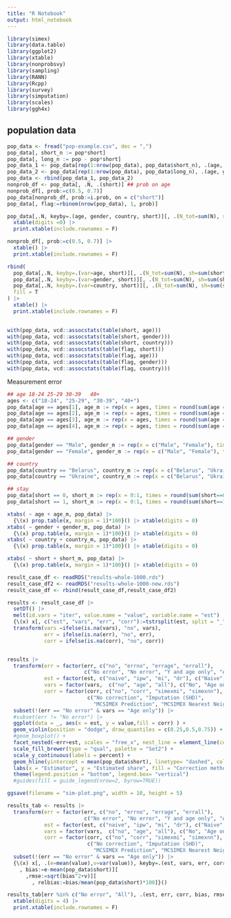 ```yaml
---
title: "R Notebook"
output: html_notebook
---
```


```r
library(simex)
library(data.table)
library(ggplot2)
library(xtable)
library(nonprobsvy)
library(sampling)
library(RANN)
library(Rcpp)
library(survey)
library(simputation)
library(scales)
library(ggh4x)
```

## population data

```r
pop_data <- fread("pop-example.csv", dec = ",")
pop_data[, short_n := pop*short]
pop_data[, long_n := pop - pop*short]
pop_data_1 <- pop_data[rep(1:nrow(pop_data), pop_data$short_n), .(age, gender, country)][, short:=1]
pop_data_2 <- pop_data[rep(1:nrow(pop_data), pop_data$long_n), .(age, gender, country)][, short:=0]
pop_data <- rbind(pop_data_1, pop_data_2)
nonprob_df <- pop_data[, .N, .(short)] ## prob on age
nonprob_df[, prob:=c(0.5, 0.7)]
pop_data[nonprob_df, prob:=i.prob, on = c("short")]
pop_data[, flag:=rbinom(nrow(pop_data), 1, prob)]

pop_data[,.N, keyby=.(age, gender, country, short)][, .(N_tot=sum(N), sh=sum(short*N)/sum(N)*100), keyby=.(age, gender, country)][] |> 
  xtable(digits =0) |> 
  print.xtable(include.rownames = F)

nonprob_df[, prob:=c(0.5, 0.7)] |> 
  xtable() |> 
  print.xtable(include.rownames = F)
```


```r
rbind(
  pop_data[,.N, keyby=.(var=age, short)][, .(N_tot=sum(N), sh=sum(short*N)/sum(N)*100), keyby=.(var)][],
  pop_data[,.N, keyby=.(var=gender, short)][, .(N_tot=sum(N), sh=sum(short*N)/sum(N)*100), keyby=.(var)][],
  pop_data[,.N, keyby=.(var=country, short)][, .(N_tot=sum(N), sh=sum(short*N)/sum(N)*100), keyby=.(var)][],
  fill = T
) |> 
  xtable() |> 
  print.xtable(include.rownames = F)
  
```

```r
with(pop_data, vcd::assocstats(table(short, age)))
with(pop_data, vcd::assocstats(table(short, gender)))
with(pop_data, vcd::assocstats(table(short, country)))
with(pop_data, vcd::assocstats(table(flag, short)))
with(pop_data, vcd::assocstats(table(flag, age)))
with(pop_data, vcd::assocstats(table(flag, gender)))
with(pop_data, vcd::assocstats(table(flag, country)))
```

Measurement error

```r
## age 18-24 25-29 30-39   40+ 
ages <- c("18-24", "25-29", "30-39", "40+")
pop_data[age == ages[1], age_m := rep(x = ages, times = round(sum(age == ages[1])*c(0.75, 0.18, 0.06, 0.01)))]
pop_data[age == ages[2], age_m := rep(x = ages, times = round(sum(age == ages[2])*c(0.12, 0.80, 0.07, 0.01)))]
pop_data[age == ages[3], age_m := rep(x = ages, times = round(sum(age == ages[3])*c(0.01, 0.04, 0.85, 0.10)))]
pop_data[age == ages[4], age_m := rep(x = ages, times = round(sum(age == ages[4])*c(0.01, 0.01, 0.08, 0.90)))]

## gender
pop_data[gender == "Male", gender_m := rep(x = c("Male", "Female"), times = sum(gender == "Male")*c(0.95, 0.05))]
pop_data[gender == "Female", gender_m := rep(x = c("Male", "Female"), times = sum(gender == "Female")*c(0.20, 0.80))]

## country
pop_data[country == "Belarus", country_m := rep(x = c("Belarus", "Ukraine"), times = sum(country == "Belarus")*c(0.90, 0.10))]
pop_data[country == "Ukraine", country_m := rep(x = c("Belarus", "Ukraine"), times = sum(country == "Ukraine")*c(0.05, 0.95))]

## stay
pop_data[short == 0, short_m := rep(x = 0:1, times = round(sum(short==0)*c(0.70, 0.30)))]
pop_data[short == 1, short_m := rep(x = 0:1, times = round(sum(short==1)*c(0.05, 0.95)))]
```


```r
xtabs( ~ age + age_m, pop_data) |> 
  {\(x) prop.table(x, margin = 1)*100}() |> xtable(digits = 0)
xtabs( ~ gender + gender_m, pop_data) |> 
  {\(x) prop.table(x, margin = 1)*100}() |> xtable(digits = 0)
xtabs( ~ country + country_m, pop_data) |> 
  {\(x) prop.table(x, margin = 1)*100}() |> xtable(digits = 0)

xtabs( ~ short + short_m, pop_data) |> 
  {\(x) prop.table(x, margin = 1)*100}() |> xtable(digits = 0)
```

```r
result_case_df <- readRDS("results-whole-1000.rds")
result_case_df2 <- readRDS("results-whole-1000-new.rds")
result_case_df <- rbind(result_case_df,result_case_df2)
```

```r
results <- result_case_df |> 
  setDT() |> 
  melt(id.vars = "iter", value.name = "value", variable.name = "est") |> 
  {\(x) x[, c("est", "vars", "err", "corr"):=tstrsplit(est, split = "_")]}() |> 
  transform(vars =ifelse(is.na(vars), "no", vars),
            err = ifelse(is.na(err), "no", err),
            corr = ifelse(is.na(corr), "no", corr))


results |> 
  transform(err = factor(err, c("no", "errno", "errage", "errall"), 
                         c("No error", "No error", "Y and age only", "All")),
            est = factor(est, c("naive", "ipw", "mi", "dr"), c("Naive", "IPW", "MI", "DR")),
            vars = factor(vars,  c("no", "age", "all"), c("No", "Age only", "All vars")),
            corr = factor(corr, c("no", "corr", "simexmi", "simexnn"), 
                          c("No correction", "Imputation (SHD)", 
                            "MCSIMEX Prediction", "MCSIMEX Nearest Neighbour"))) |>
  subset(!(err == "No error" & vars == "Age only")) |> 
  #subset(err != "No error") |> 
  ggplot(data = _, aes(x = est, y = value,fill = corr) ) +
  geom_violin(position = "dodge", draw_quantiles = c(0.25,0.5,0.75)) +
  #geom_boxplot() +
  facet_nested(~err+est, scales = "free_x", nest_line = element_line(colour = "grey")) +
  scale_fill_brewer(type = "qual", palette = "Set2") +
  scale_y_continuous(labels = percent) + 
  geom_hline(yintercept = mean(pop_data$short), linetype= "dashed", color = "red") +
  labs(x = "Estimator", y = "Estimated share", fill = "Correction method") +
  theme(legend.position = "bottom", legend.box= "vertical") 
  #guides(fill = guide_legend(nrow=2, byrow=TRUE))

ggsave(filename = "sim-plot.png", width = 10, height = 5)
```

```r
results_tab <- results |> 
  transform(err = factor(err, c("no", "errno", "errage", "errall"), 
                         c("No error", "No error", "Y and age only", "All")),
            est = factor(est, c("naive", "ipw", "mi", "dr"), c("Naive", "IPW", "MI", "DR")),
            vars = factor(vars,  c("no", "age", "all"), c("No", "Age only", "All vars")),
            corr = factor(corr, c("no", "corr", "simexmi", "simexnn"), 
                          c("No correction", "Imputation (SHD)", 
                            "MCSIMEX Prediction", "MCSIMEX Nearest Neighbour"))) |>
  subset(!(err == "No error" & vars == "Age only")) |> 
  {\(x) x[, .(e=mean(value),v=var(value)), keyby=.(est, vars, err, corr)][
    , bias:=e-mean(pop_data$short)][
      ,rmse:=sqrt(bias^2+v)][
        , relbias:=bias/mean(pop_data$short)*100]}()

results_tab[err %in% c("No error", "All"), .(est, err, corr, bias, rmse, relbias)][order(est, err, corr)] |> 
  xtable(digits = 4) |> 
  print.xtable(include.rownames = F)
```

